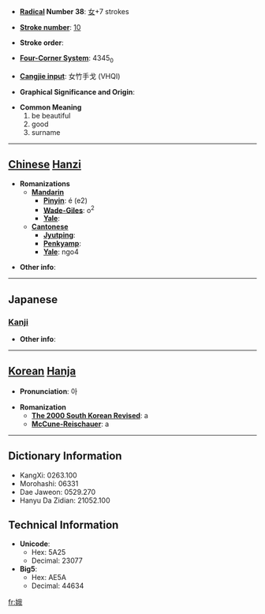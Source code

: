 * '''[[Wiktionary:Chinese radical index| Radical]] Number 38''': [[Wiktionary:Chinese radical index 女|女]]+7 strokes

* '''[[Wiktionary:Chinese total strokes index|Stroke number]]''': [[Wiktionary:Chinese total strokes index 10|10]]

* '''Stroke order''': 

* '''[[Wiktionary:Chinese four corner index|Four-Corner System]]''': 4345<sub>0</sub>

* '''[[Wiktionary:Chinese Cangjie index|Cangjie input]]''': 女竹手戈 (VHQI)

* '''Graphical Significance and Origin''': 

* '''Common Meaning'''
*#be beautiful
*# good
*# surname


----

== [[Chinese]] [[Hanzi]] ==

* '''Romanizations'''
** '''[[Mandarin]]'''
*** '''[[Pinyin]]''': é (e2)
*** '''[[Wade-Giles]]''': o<sup>2</sup>
*** '''[[Yale]]''': 
** '''[[Cantonese]]'''
*** '''[[Jyutping]]''':
*** '''[[Penkyamp]]''': 
*** '''[[Yale]]''': ngo4

* '''Other info''': 

----

==Japanese==
===[[Kanji]]===
{{kanji|on readings=[[が]] (ga)
|kun readings=[[みめよい]] (mimeyoi)
}}

* '''Other info''':  

----

== [[Korean]] [[Hanja]] ==

* '''Pronunciation''': 아

* '''Romanization'''
** '''[[The 2000 South Korean Revised Romanization|The 2000 South Korean Revised]]''': a
** '''[[McCune-Reischauer]]''': a

----

== Dictionary Information ==

* KangXi: 0263.100
* Morohashi: 06331
* Dae Jaweon: 0529.270
* Hanyu Da Zidian: 21052.100

== Technical Information ==

* '''Unicode''':
** Hex: 5A25
** Decimal: 23077
* '''Big5''':
** Hex: AE5A
** Decimal: 44634

[[fr:娥]]
